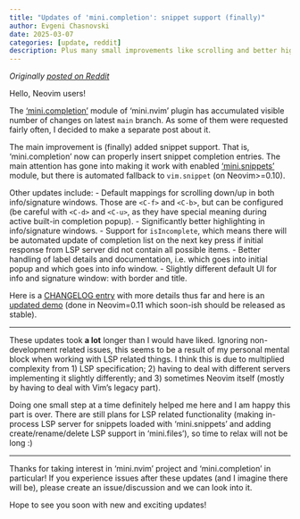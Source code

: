 ```yaml
---
title: "Updates of 'mini.completion': snippet support (finally)"
author: Evgeni Chasnovski
date: 2025-03-07
categories: [update, reddit]
description: Plus many small improvements like scrolling and better highlighting in info/signature windows, and more.
---
```


*Originally [posted on Reddit](https://www.reddit.com/r/neovim/comments/1j5n8y7/minicompletion_now_finally_has_snippet_support/)*

Hello, Neovim users!

The ['mini.completion'](https://github.com/nvim-mini/mini.nvim/blob/main/readmes/mini-completion.md) module of 'mini.nvim' plugin has accumulated visible number of changes on latest `main` branch. As some of them were requested fairly often, I decided to make a separate post about it.

The main improvement is (finally) added snippet support. That is, 'mini.completion' now can properly insert snippet completion entries. The main attention has gone into making it work with enabled ['mini.snippets'](https://github.com/nvim-mini/mini.nvim/blob/main/readmes/mini-snippets.md) module, but there is automated fallback to `vim.snippet` (on Neovim>=0.10).

Other updates include:
- Default mappings for scrolling down/up in both info/signature windows. Those are `<C-f>` and `<C-b>`, but can be configured (be careful with `<C-d>` and `<C-u>`, as they have special meaning during active built-in completion popup).
- Significantly better highlighting in info/signature windows.
- Support for `isIncomplete`, which means there will be automated update of completion list on the next key press if initial response from LSP server did not contain all possible items.
- Better handling of label details and documentation, i.e. which goes into initial popup and which goes into info window.
- Slightly different default UI for info and signature window: with border and title.

Here is a [CHANGELOG entry](https://github.com/nvim-mini/mini.nvim/blob/main/CHANGELOG.md#minicompletion) with more details thus far and here is an [updated demo](https://github.com/nvim-mini/mini.nvim/blob/main/readmes/mini-completion.md#demo) (done in Neovim=0.11 which soon-ish should be released as stable).

---

These updates took **a lot** longer than I would have liked. Ignoring non-development related issues, this seems to be a result of my personal mental block when working with LSP related things. I think this is due to multiplied complexity from 1) LSP specification; 2) having to deal with different servers implementing it slightly differently; and 3) sometimes Neovim itself (mostly by having to deal with Vim's legacy part).

Doing one small step at a time definitely helped me here and I am happy this part is over. There are still plans for LSP related functionality (making in-process LSP server for snippets loaded with 'mini.snippets' and adding create/rename/delete LSP support in 'mini.files'), so time to relax will not be long :)

---

Thanks for taking interest in 'mini.nvim' project and 'mini.completion' in particular! If you experience issues after these updates (and I imagine there will be), please create an issue/discussion and we can look into it.

Hope to see you soon with new and exciting updates!
